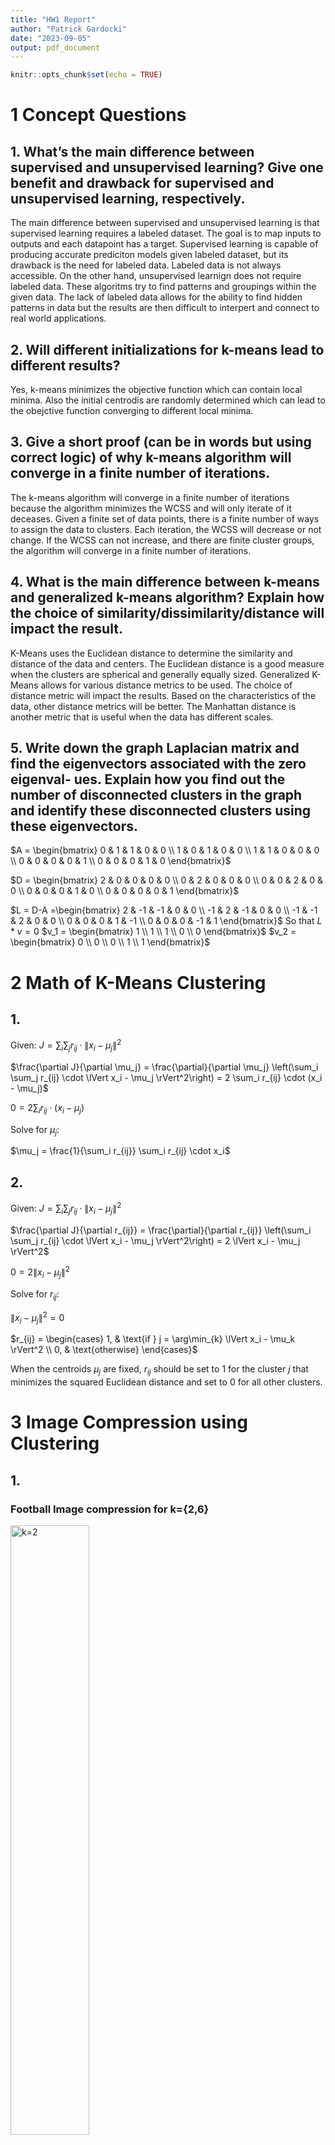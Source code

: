 ```yaml
---
title: "HW1 Report"
author: "Patrick Gardocki"
date: "2023-09-05"
output: pdf_document
---
```


```r
knitr::opts_chunk$set(echo = TRUE)
```

# 1 Concept Questions

## 1. What’s the main difference between supervised and unsupervised learning? Give one benefit and drawback for supervised and unsupervised learning, respectively.

  The main difference between supervised and unsupervised learning is that supervised learning requires a labeled dataset. The goal is to map inputs to outputs and each datapoint has a target. Supervised learning is capable of producing accurate prediciton models given labeled dataset, but its drawback is the need for labeled data. Labeled data is not always accessible. On the other hand, unsupervised learnign does not require labeled data. These algoritms try to find patterns and groupings within the given data. The lack of labeled data allows for the ability to find hidden patterns in data but the results are then difficult to interpert and connect to real world applications. 
    

## 2. Will different initializations for k-means lead to different results?

  Yes, k-means minimizes the objective function which can contain local minima. Also the initial centrodis are randomly determined which can lead to the obejctive function converging to different local minima. 


## 3. Give a short proof (can be in words but using correct logic) of why k-means algorithm will converge in a finite number of iterations.

  The k-means algorithm will converge in a finite number of iterations because the algorithm minimizes the WCSS and will only iterate of it deceases. Given a finite set of data points, there is a finite number of ways to assign the data to clusters. Each iteration, the WCSS will decrease or not change. If the WCSS can not increase, and there are finite cluster groups, the algorithm will converge in a finite number of iterations.


## 4. What is the main difference between k-means and generalized k-means algorithm? Explain how the choice of similarity/dissimilarity/distance will impact the result.

  K-Means uses the Euclidean distance to determine the similarity and distance of the data and centers. The Euclidean distance is a good measure when the clusters are spherical and generally equally sized. Generalized K-Means allows for various distance metrics to be used. The choice of distance metric will impact the results. Based on the characteristics of the data, other distance metrics will be better. The Manhattan distance is another metric that is useful when the data has different scales.
    

## 5. Write down the graph Laplacian matrix and find the eigenvectors associated with the zero eigenval- ues. Explain how you find out the number of disconnected clusters in the graph and identify these disconnected clusters using these eigenvectors.


$A = \begin{bmatrix} 0 & 1 & 1 & 0 & 0 \\ 1 & 0 & 1 & 0 & 0 \\ 1 & 1 & 0 & 0 & 0 \\ 0 & 0 & 0 & 0 & 1 \\ 0 & 0 & 0 & 1 & 0 \end{bmatrix}$

$D = \begin{bmatrix} 2 & 0 & 0 & 0 & 0 \\ 0 & 2 & 0 & 0 & 0 \\ 0 & 0 & 2 & 0 & 0 \\ 0 & 0 & 0 & 1 & 0 \\ 0 & 0 & 0 & 0 & 1 \end{bmatrix}$

$L = D-A =\begin{bmatrix} 2 & -1 & -1 & 0 & 0 \\ -1 & 2 & -1 & 0 & 0 \\ -1 & -1 & 2 & 0 & 0 \\ 0 & 0 & 0 & 1 & -1 \\ 0 & 0 & 0 & -1 & 1 \end{bmatrix}$
So that $L*v=0$
$v_1 = \begin{bmatrix} 1  \\ 1  \\ 1  \\ 0  \\  0  \end{bmatrix}$
$v_2 = \begin{bmatrix} 0  \\ 0  \\ 0  \\ 1  \\  1  \end{bmatrix}$


# 2 Math of K-Means Clustering

## 1.
Given: $J = \sum_i \sum_j r_{ij} \cdot \lVert x_i - \mu_j \rVert^2$



$\frac{\partial J}{\partial \mu_j} = \frac{\partial}{\partial \mu_j} \left(\sum_i \sum_j r_{ij} \cdot \lVert x_i - \mu_j \rVert^2\right) = 2 \sum_i r_{ij} \cdot (x_i - \mu_j)$


$0 = 2 \sum_i r_{ij} \cdot (x_i - \mu_j)$

Solve for $\mu_j$:


$\mu_j = \frac{1}{\sum_i r_{ij}} \sum_i r_{ij} \cdot x_i$

## 2.

Given: $J = \sum_i \sum_j r_{ij} \cdot \lVert x_i - \mu_j \rVert^2$



$\frac{\partial J}{\partial r_{ij}} = \frac{\partial}{\partial r_{ij}} \left(\sum_i \sum_j r_{ij} \cdot \lVert x_i - \mu_j \rVert^2\right) = 2 \lVert x_i - \mu_j \rVert^2$


$0 = 2 \lVert x_i - \mu_j \rVert^2$

Solve for $r_{ij}$:

$\lVert x_i - \mu_j \rVert^2 = 0$


$r_{ij} = \begin{cases} 1, & \text{if } j = \arg\min_{k} \lVert x_i - \mu_k \rVert^2 \\ 0, & \text{otherwise} \end{cases}$

When the centroids $\mu_j$ are fixed, $r_{ij}$ should be set to 1 for the cluster $j$ that minimizes the squared Euclidean distance and set to 0 for all other clusters. 


# 3 Image Compression using Clustering

## 1. 

### Football Image compression for k={2,6}
![k=2](pics/ft_2.png){width=50%}
![k=3](pics/ft_3.png){width=50%}
![k=4](pics/ft_4.png){width=50%}
![k=5](pics/ft_5.png){width=50%}
![k=6](pics/ft_6.png){width=50%}

### Hestain Image compression for k={2,6}
![k=2](pics/hs_1.png){width=50%}
![k=3](pics/hs_3.png){width=50%}
![k=4](pics/hs_4.png){width=50%}
![k=5](pics/hs_5.png){width=50%}
![k=6](pics/hs_6.png){width=50%}

### Sailing Image compression for k={2,6}
![k=2](pics/sa_2.png){width=50%}
![k=3](pics/sa_3.png){width=50%}
![k=4](pics/sa_4.png){width=50%}
![k=5](pics/sa_5.png){width=50%}
![k=6](pics/sa_6.png){width=50%}
\newpage

## 2. 
```r
#df = data.frame()
library(kableExtra)
library(knitr)

#out = c(0.94, 32,32,32,32)
#df$test  = out

df=data.frame(Clusters=c(2,3,4,5,6),
              Iterations=c(18,15,26,31,32),
              RunTime=c(0.94,1.11,2.63,2.87,3.52))

df1=data.frame(Clusters=c(2,3,4,5,6),
              Iterations=c(7,24,32,61,57),
              RunTime=c(0.104,0.412,0.637,1.48,1.67))

df2=data.frame(Clusters=c(2,3,4,5,6),
              Iterations=c(20,20,37,67,48),
              RunTime=c(15.77,18.77,50.77,94.63,88.72))

kable(df,"latex",align="c", caption="Football Image Results",label="Q2",escape = FALSE)%>%
    kable_styling(latex_options = "hold_position")

kable(df1,"latex",align="c", caption="Hestain Image Results",label="Q2",escape = FALSE)%>%
    kable_styling(latex_options = "hold_position")

kable(df2,"latex",align="c", caption="Sailing Image Results",label="Q2",escape = FALSE)%>%
    kable_styling(latex_options = "hold_position")

```


\newpage


## 3. 

One method of finding the best k for k-means is utilizing the elbow plot. The elbow plot has varying k values on the x-axis and the Within-Cluster Sum of Squares (WCSS) value for each k on the y-axis. The WCSS calculates the variance within each cluster. The aim of the plot is to see when the addition of additional clusters has diminishing improvements in the WCSS. Usually, an elbow, is observed, and that is where the rate of decrease in WCSS diminishes. The elbow plot method is a subjective method and is a helpful heuristic. Depending on the dataset, there can be no distinct 'elbow' in the plot. 

The example below is for the Football image. With additional clusters, the WCSS decreases, but after about 5 clusters, the rate of decrease is much less apparent than with the addition of the first 4 clusters. Based on this plot, the optimal k value would be 5. 

![Elbow Plot of Football image Compression for k={2,14}](pics/elbow1.png){width=50%}

# 4 MNIST Dataset Clustering

```r

library(kableExtra)
library(knitr)


df=data.frame(Cluster=c(1,2,3,4,5,6,7,8,9,10),
              Purity=c(0.789,0.550,0.703,0.634,0.374,0.337,0.775,0.450,0.530,0.415))

df1=data.frame(Cluster=c(1,2,3,4,5,6,7,8,9,10),
              Purity=c(0.418,0.997,0.441,0.432,0.436,0.352,0.601,0.683,0.394,0.518))

kable(df,"latex",align="c", caption="Purity Scores for Euclidean Distance Metric",label="Q2",escape = FALSE)%>%
    kable_styling(latex_options = "hold_position")

kable(df1,"latex",align="c", caption="Purity Scores fot Manhattan Distance Metric",label="Q2",escape = FALSE)%>%
    kable_styling(latex_options = "hold_position")



```

It seems that the best purity scores came from using the Manhattan distance. The data processed was image data represented in pixel form. Manhattan distance restricts the metric to vertical and horizontal directions. This may have aided in getting better results in its image analysis. 

# 5 Political Blog Dataset
## 1.
```r

library(kableExtra)
library(knitr)


df=data.frame(Cluster=c(1,2),
              MajorityLabel=c(1,1),
              MismatchRate=c(0.481,0.0))

df1=data.frame(Cluster=c(1,2,3,4,5),
              MajorityLabel=c(1,0,0,1,1),
              MismatchRate=c(0.067,0.0,0.021,0.0,0.0))

df2=data.frame(Cluster=c(1,2,3,4,5,6,7,8,9,10),
              MajorityLabel=c(0,0,1,0,0,0,1,1,1,0),
              MismatchRate=c(0.0,0.022,0.0,0.0,0.0,0.0,0.0,0.0,0.070,0.0))

df3=data.frame(Cluster=c(1,2,3,4,5,6,7,8,9,10,11,12,13,14,15,16,17,18,19,20,21,22,23,24,25),
              MajorityLabel=c(1,0,0,0,1,0,0,1,1,0,0,0,0,0,0,0,0,0,1,1,0,0,0,0,0),
              MismatchRate=c(0.028,0.0,0.477,0.0,0.0,0.0,0.0,0.0,0.0,0.0,0.0,0.25,0.0,0.166,0.0,0.0,0.0,0.0,0.0,0.034,0.0,0.066,0.0,0.409,0.111))

kable(df,"latex",align="c", caption="Purity Scores for Euclidean Distance Metric",label="Q2",escape = FALSE)%>%
    kable_styling(latex_options = "hold_position")

kable(df1,"latex",align="c", caption="Purity Scores fot Manhattan Distance Metric",label="Q2",escape = FALSE)%>%
    kable_styling(latex_options = "hold_position")

kable(df2,"latex",align="c", caption="Purity Scores fot Manhattan Distance Metric",label="Q2",escape = FALSE)%>%
    kable_styling(latex_options = "hold_position")
kable(df3,"latex",align="c", caption="Purity Scores fot Manhattan Distance Metric",label="Q2",escape = FALSE)%>%
    kable_styling(latex_options = "hold_position")

```


## 2. 

Looking at overall mismatch rate, it seems that additional clusters past 4 clusters do not help minimize it. The rate hovers between 4 and 10 %. The mismatch rate was high for 2 and 3 clusters but dropped signifigantly at 4 clusters.  Further, utilizing an elbow plot, it is observed that the WCSS increases consistently past 2 clusters. This implies that there are two to four distinct political communities in the dataset. 


![Mismatch Rate](pics/misma.png){width=50%}
![Elbow Plot for Political Dataset](pics/elbow2.png){width=50%}





